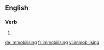 ==English==

===Verb===
{{head|en}}

# {{present participle of|immobilise|lang=en}}

[[de:immobilising]]
[[fr:immobilising]]
[[vi:immobilising]]